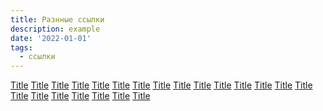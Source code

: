 ```yaml
---
title: Разнные ссылки
description: example
date: '2022-01-01'
tags:
  - ссылки
---
```


[Title](https://github.com/palikhov/CnM_streets-of-waterdeep) [Title](https://github.com/palikhov/CnM_5e_core) [Title](https://github.com/palikhov/CnM-Roll20-resources) [Title](https://github.com/palikhov/palant-core-published) [Title](https://github.com/palikhov/CnM_000_Palant_RPG_Core) [Title](https://palikhov.github.io/srd-dnd-5e-ru/) [Title](https://github.com/palikhov/srd-dnd-5e-ru) [Title](https://palikhov.github.io/e5e/) [Title](https://palikhov.github.io/) [Title](https://github.com/palikhov/roll20-dnd-5e-macros) [Title](https://github.com/palikhov/CnM-Homebrewery) [Title](https://github.com/palikhov/Homebrewery-Assets6) [Title](https://github.com/palikhov/Homebrewer-Custom-Font) [Title](https://github.com/palikhov/HOMEBREWERY-ASSETS5) [Title](https://github.com/palikhov/e5e.srd) [Title](https://github.com/palikhov/homebrewery-theme) [Title](https://github.com/palikhov/homebrewery-CSS-Stylesheets-N-Scripts) [Title](https://github.com/palikhov/DrT_map_slicer) [Title](https://github.com/palikhov/HomebreweryStyles) [Title](https://github.com/palikhov/homebrewery-fonts) [Title](https://github.com/palikhov/downtime_and_demesnes_5e) [Title](https://github.com/palikhov/DnD-Card-Generator)
